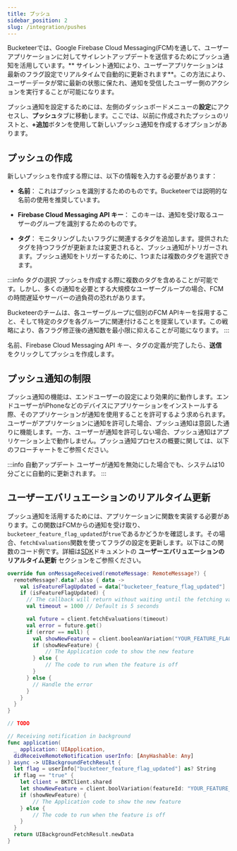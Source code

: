 ```yaml
---
title: プッシュ
sidebar_position: 2
slug: /integration/pushes
---
```



Bucketeerでは、Google Firebase Cloud Messaging(FCM)を通して、ユーザーアプリケーションに対してサイレントアップデートを送信するためにプッシュ通知を活用しています。** サイレント通知により、ユーザーアプリケーションは最新のフラグ設定でリアルタイムで自動的に更新されます**。この方法により、ユーザーデータが常に最新の状態に保たれ、通知を受信したユーザー側のアクションを実行することが可能になります。

プッシュ通知を設定するためには、左側のダッシュボードメニューの**設定**にアクセスし、**プッシュ**タブに移動します。ここでは、以前に作成されたプッシュのリストと、**+追加**ボタンを使用して新しいプッシュ通知を作成するオプションがあります。

## プッシュの作成

新しいプッシュを作成する際には、以下の情報を入力する必要があります：

- **名前**： これはプッシュを識別するためのものです。Bucketeerでは説明的な名前の使用を推奨しています。

- **Firebase Cloud Messaging API キー**： このキーは、通知を受け取るユーザーのグループを識別するためのものです。

- **タグ**： モニタリングしたいフラグに関連するタグを追加します。提供されたタグを持つフラグが更新または変更されると、プッシュ通知がトリガーされます。プッシュ通知をトリガーするために、1つまたは複数のタグを選択できます。


:::info タグの選択
プッシュを作成する際に複数のタグを含めることが可能です。しかし、多くの通知を必要とする大規模なユーザーグループの場合、FCMの時間遅延やサーバーの過負荷の恐れがあります。

Bucketeerのチームは、各ユーザーグループに個別のFCM APIキーを採用すること、そして特定のタグを各グループに関連付けることを提案しています。この戦略により、各フラグ修正後の通知数を最小限に抑えることが可能になります。
:::

<CenteredImg
  imgURL="img/integration/pushes/create-push.png"
  alt="Create push"
  wSize="350px"
  borderWidth="1px"
/>

名前、Firebase Cloud Messaging API キー、タグの定義が完了したら、**送信** をクリックしてプッシュを作成します。

## プッシュ通知の制限

プッシュ通知の機能は、エンドユーザーの設定により効果的に動作します。エンドユーザーがiPhoneなどのデバイスにアプリケーションをインストールする際、そのアプリケーションが通知を使用することを許可するよう求められます。 ユーザーがアプリケーションに通知を許可した場合、プッシュ通知は意図した通りに機能します。一方、ユーザーが通知を許可しない場合、プッシュ通知はアプリケーション上で動作しません。プッシュ通知プロセスの概要に関しては、以下のフローチャートをご参照ください。

<CenteredImg
  imgURL="img/integration/pushes/push_flow.svg"
  alt="Create push"
  wSize="550px"
/>

:::info 自動アップデート
ユーザーが通知を無効にした場合でも、システムは10分ごとに自動的に更新されます。
:::

## ユーザーエバリュエーションのリアルタイム更新

プッシュ通知を活用するためには、アプリケーションに関数を実装する必要があります。この関数はFCMからの通知を受け取り、`bucketeer_feature_flag_updated`が`true`であるかどうかを確認します。その場合、`fetchEvaluations`関数を使ってフラグの設定を更新します。以下はこの関数のコード例です。詳細は[SDK](/sdk)ドキュメントの **ユーザーエバリュエーションのリアルタイム更新** セクションをご参照ください。


<Tabs groupId="integrate-buckteer-platform">
<TabItem value="kt" label="Kotlin">

```kotlin showLineNumbers
override fun onMessageReceived(remoteMessage: RemoteMessage?) {
  remoteMessage?.data?.also { data ->
    val isFeatureFlagUpdated = data["bucketeer_feature_flag_updated"]
    if (isFeatureFlagUpdated) {
      // The callback will return without waiting until the fetching variation process finishes
      val timeout = 1000 // Default is 5 seconds

      val future = client.fetchEvaluations(timeout)
      val error = future.get()
      if (error == null) {
        val showNewFeature = client.booleanVariation("YOUR_FEATURE_FLAG_ID", false)
        if (showNewFeature) {
            // The Application code to show the new feature
        } else {
            // The code to run when the feature is off
        }
      } else {
        // Handle the error
      }
    }
  }
}
```

</TabItem>
<TabItem value="dart" label="Dart">

```dart showLineNumbers
// TODO
```

</TabItem>
<TabItem value="swift" label="Swift">

```swift showLineNumbers
// Receiving notification in background
func application(
  _ application: UIApplication,
  didReceiveRemoteNotification userInfo: [AnyHashable: Any]
) async -> UIBackgroundFetchResult {
  let flag = userInfo["bucketeer_feature_flag_updated"] as? String
  if flag == "true" {
    let client = BKTClient.shared
    let showNewFeature = client.boolVariation(featureId: "YOUR_FEATURE_FLAG_ID", defaultValue: false)
    if (showNewFeature) {
        // The Application code to show the new feature
    } else {
        // The code to run when the feature is off
    }
  }
  return UIBackgroundFetchResult.newData
}
```

</TabItem>
</Tabs>
